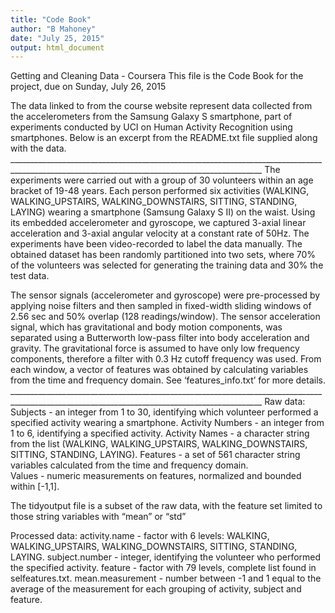 ```yaml
---
title: "Code Book"
author: "B Mahoney"
date: "July 25, 2015"
output: html_document
---
```


Getting and Cleaning Data - Coursera
This file is the Code Book for the project, due on Sunday, July 26, 2015

The data linked to from the course website represent data collected from the accelerometers from the Samsung Galaxy S smartphone, part of 
experiments conducted by UCI on Human Activity Recognition using smartphones.  Below is an excerpt from the README.txt file supplied along
with the data.
_____________________________________________________________________________________________________________________________________________
The experiments were carried out with a group of 30 volunteers within an age bracket of 19-48 years. Each person performed six activities (WALKING, WALKING_UPSTAIRS, WALKING_DOWNSTAIRS, SITTING, STANDING, LAYING) wearing a smartphone (Samsung Galaxy S II) on the waist. Using its embedded accelerometer and gyroscope, we captured 3-axial linear acceleration and 3-axial angular velocity at a constant rate of 50Hz. The experiments have been video-recorded to label the data manually. The obtained dataset has been randomly partitioned into two sets, where 70% of the volunteers was selected for generating the training data and 30% the test data. 

The sensor signals (accelerometer and gyroscope) were pre-processed by applying noise filters and then sampled in fixed-width sliding windows of 2.56 sec and 50% overlap (128 readings/window). The sensor acceleration signal, which has gravitational and body motion components, was separated using a Butterworth low-pass filter into body acceleration and gravity. The gravitational force is assumed to have only low frequency components, therefore a filter with 0.3 Hz cutoff frequency was used. From each window, a vector of features was obtained by calculating variables from the time and frequency domain. See 'features_info.txt' for more details. 
_____________________________________________________________________________________________________________________________________________
Raw data:
Subjects - an integer from 1 to 30, identifying which volunteer performed a specified activity wearing a smartphone.
Activity Numbers - an integer from 1 to 6, identifying a specified activity.
Activity Names - a character string from the list (WALKING, WALKING_UPSTAIRS, WALKING_DOWNSTAIRS, SITTING, STANDING, LAYING).
Features - a set of 561 character string variables calculated from the time and frequency domain.  
Values - numeric measurements on features, normalized and bounded within [-1,1].

The tidyoutput file is a subset of the raw data, with the feature set limited to those string variables with "mean" or "std"

Processed data:
activity.name - factor with 6 levels: WALKING, WALKING_UPSTAIRS, WALKING_DOWNSTAIRS, SITTING, STANDING, LAYING.
subject.number - integer, identifying the volunteer who performed the specified activity.
feature - factor with 79 levels, complete list found in selfeatures.txt.
mean.measurement - number between -1 and 1 equal to the average of the measurement for each grouping of activity, subject and feature.
